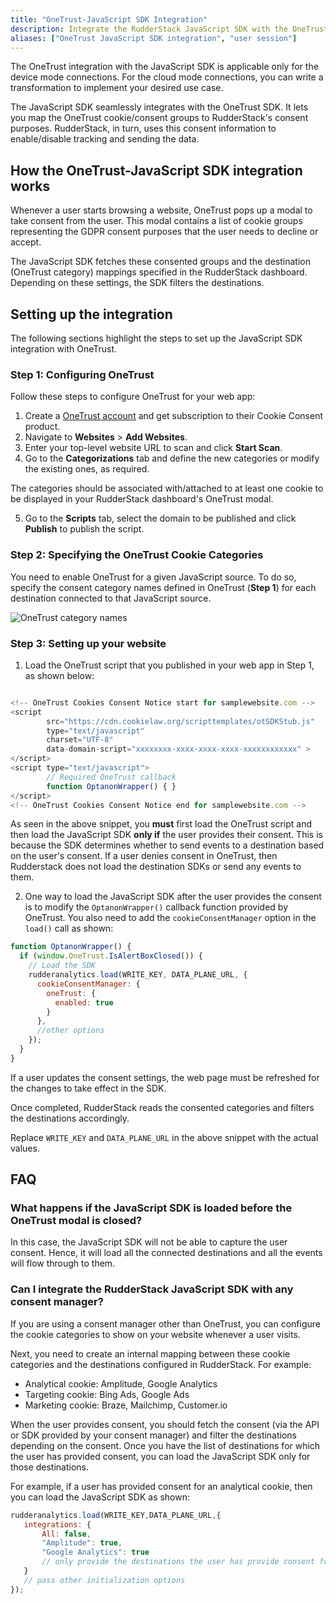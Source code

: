 ```yaml
---
title: "OneTrust-JavaScript SDK Integration"
description: Integrate the RudderStack JavaScript SDK with the OneTrust SDK.
aliases: ["OneTrust JavaScript SDK integration", "user session"]
---
```


<div class="warningBlock">
The OneTrust integration with the JavaScript SDK is applicable only for the <Link to="/destinations/rudderstack-connection-modes/#device-mode">device mode</Link> connections. For the <Link to="/destinations/rudderstack-connection-modes/#cloud-mode">cloud mode</Link> connections, you can write a <Link to="/features/transformations/#adding-a-transformation">transformation</Link> to implement your desired use case.
</div>

The JavaScript SDK seamlessly integrates with the OneTrust SDK. It lets you map the OneTrust cookie/consent groups to RudderStack's consent purposes. RudderStack, in turn, uses this consent information to enable/disable tracking and sending the data.

## How the OneTrust-JavaScript SDK integration works

Whenever a user starts browsing a website, OneTrust pops up a modal to take consent from the user. This modal contains a list of cookie groups representing the GDPR consent purposes that the user needs to decline or accept.

The JavaScript SDK fetches these consented groups and the destination (OneTrust category) mappings specified in the RudderStack dashboard. Depending on these settings, the SDK filters the destinations.

## Setting up the integration

The following sections highlight the steps to set up the JavaScript SDK integration with OneTrust.

### Step 1: Configuring OneTrust

Follow these steps to configure OneTrust for your web app:

1. Create a [OneTrust account](https://my.onetrust.com/s/login/SelfRegister?language=en_US&startURL=%2Fs%2F%3Ft%3D1587743884774) and get subscription to their <Link to="https://www.onetrust.com/products/cookie-consent/">Cookie Consent</Link> product.
2. Navigate to **Websites** > **Add Websites**. 
3. Enter your top-level website URL to scan and click **Start Scan**.
4. Go to the **Categorizations** tab and define the new categories or modify the existing ones, as required.

<div class="infoBlock">
The categories should be associated with/attached to at least one cookie to be displayed in your RudderStack dashboard's OneTrust modal.
</div>

5. Go to the **Scripts** tab, select the domain to be published and click **Publish** to publish the script.

### Step 2: Specifying the OneTrust Cookie Categories

You need to enable OneTrust for a given JavaScript source. To do so, specify the consent category names defined in OneTrust (**Step 1**) for each destination connected to that JavaScript source.

<img src="../../../../../assets/event-stream-sources/onetrust-1.png" alt="OneTrust category names" />

### Step 3: Setting up your website

1. Load the OneTrust script that you published in your web app in <Link to="#step-1-configuring-onetrust">Step 1</Link>, as shown below:

```javascript

<!-- OneTrust Cookies Consent Notice start for samplewebsite.com -->
<script
        src="https://cdn.cookielaw.org/scripttemplates/otSDKStub.js"
        type="text/javascript"
        charset="UTF-8"
        data-domain-script="xxxxxxxx-xxxx-xxxx-xxxx-xxxxxxxxxxxx" >
</script>
<script type="text/javascript">
        // Required OneTrust callback
        function OptanonWrapper() { }
</script>
<!-- OneTrust Cookies Consent Notice end for samplewebsite.com -->
```

<div class="warningBlock">
As seen in the above snippet, you <strong>must</strong> first load the OneTrust script and then load the JavaScript SDK <strong>only if</strong> the user provides their consent. This is because the SDK determines whether to send events to a destination based on the user's consent. If a user denies consent in OneTrust, then Rudderstack does not load the destination SDKs or send any events to them.
</div>

2. One way to load the JavaScript SDK after the user provides the consent is to modify the `OptanonWrapper()` callback function provided by OneTrust. You also need to add the `cookieConsentManager` option in the `load()` call as shown:

```javascript
function OptanonWrapper() {
  if (window.OneTrust.IsAlertBoxClosed()) {
    // Load the SDK
    rudderanalytics.load(WRITE_KEY, DATA_PLANE_URL, {
      cookieConsentManager: {
        oneTrust: {
          enabled: true
        }
      },
      //other options
    });
  }
}
```

<div class="infoBlock">
If a user updates the consent settings, the web page must be refreshed for the changes to take effect in the SDK.
</div>

Once completed, RudderStack reads the consented categories and filters the destinations accordingly.

<div class="infoBlock">
Replace <Link to="/resources/glossary/#write-key"><code class="inline-code">WRITE_KEY</code></Link> and <Link to="/dashboard-guides/overview/#data-plane-url"><code class="inline-code">DATA_PLANE_URL</code></Link> in the above snippet with the actual values.
</div>

## FAQ

### What happens if the JavaScript SDK is loaded before the OneTrust modal is closed?

In this case, the JavaScript SDK will not be able to capture the user consent. Hence, it will load all the connected destinations and all the events will flow through to them.

### Can I integrate the RudderStack JavaScript SDK with any consent manager?

If you are using a consent manager other than OneTrust, you can configure the cookie categories to show on your website whenever a user visits.

Next, you need to create an internal mapping between these cookie categories and the destinations configured in RudderStack. For example:

- Analytical cookie: Amplitude, Google Analytics
- Targeting cookie: Bing Ads, Google Ads
- Marketing cookie: Braze, Mailchimp, Customer.io

When the user provides consent, you should fetch the consent (via the API or SDK provided by your consent manager) and filter the destinations depending on the consent. Once you have the list of destinations for which the user has provided consent, you can load the JavaScript SDK only for those destinations.

For example, if a user has provided consent for an analytical cookie, then you can load the JavaScript SDK as shown:

```javascript
rudderanalytics.load(WRITE_KEY,DATA_PLANE_URL,{
   integrations: {
       All: false,
       "Amplitude": true,
       "Google Analytics": true
       // only provide the destinations the user has provide consent for
   }
   // pass other initialization options
});
```
